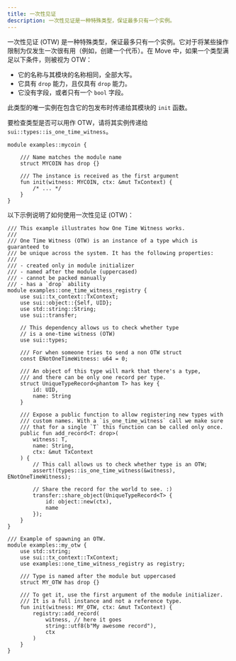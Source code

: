 ```yaml
---
title: 一次性见证
description: 一次性见证是一种特殊类型，保证最多只有一个实例。
---
```


一次性见证 (OTW) 是一种特殊类型，保证最多只有一个实例。它对于将某些操作限制为仅发生一次很有用（例如，创建一个代币）。在 Move 中，如果一个类型满足以下条件，则被视为 OTW：

- 它的名称与其模块的名称相同，全部大写。
- 它具有 `drop` 能力，且仅具有 `drop` 能力。
- 它没有字段，或者只有一个 `bool` 字段。

此类型的唯一实例在包含它的包发布时传递给其模块的 `init` 函数。

要检查类型是否可以用作 OTW，请将其实例传递给 `sui::types::is_one_time_witness`。

```move
module examples::mycoin {

    /// Name matches the module name
    struct MYCOIN has drop {}

    /// The instance is received as the first argument
    fun init(witness: MYCOIN, ctx: &mut TxContext) {
        /* ... */
    }
}
```

以下示例说明了如何使用一次性见证 (OTW)：

```move
/// This example illustrates how One Time Witness works.
///
/// One Time Witness (OTW) is an instance of a type which is guaranteed to
/// be unique across the system. It has the following properties:
///
/// - created only in module initializer
/// - named after the module (uppercased)
/// - cannot be packed manually
/// - has a `drop` ability
module examples::one_time_witness_registry {
    use sui::tx_context::TxContext;
    use sui::object::{Self, UID};
    use std::string::String;
    use sui::transfer;

    // This dependency allows us to check whether type
    // is a one-time witness (OTW)
    use sui::types;

    /// For when someone tries to send a non OTW struct
    const ENotOneTimeWitness: u64 = 0;

    /// An object of this type will mark that there's a type,
    /// and there can be only one record per type.
    struct UniqueTypeRecord<phantom T> has key {
        id: UID,
        name: String
    }

    /// Expose a public function to allow registering new types with
    /// custom names. With a `is_one_time_witness` call we make sure
    /// that for a single `T` this function can be called only once.
    public fun add_record<T: drop>(
        witness: T,
        name: String,
        ctx: &mut TxContext
    ) {
        // This call allows us to check whether type is an OTW;
        assert!(types::is_one_time_witness(&witness), ENotOneTimeWitness);

        // Share the record for the world to see. :)
        transfer::share_object(UniqueTypeRecord<T> {
            id: object::new(ctx),
            name
        });
    }
}

/// Example of spawning an OTW.
module examples::my_otw {
    use std::string;
    use sui::tx_context::TxContext;
    use examples::one_time_witness_registry as registry;

    /// Type is named after the module but uppercased
    struct MY_OTW has drop {}

    /// To get it, use the first argument of the module initializer.
    /// It is a full instance and not a reference type.
    fun init(witness: MY_OTW, ctx: &mut TxContext) {
        registry::add_record(
            witness, // here it goes
            string::utf8(b"My awesome record"),
            ctx
        )
    }
}
```
